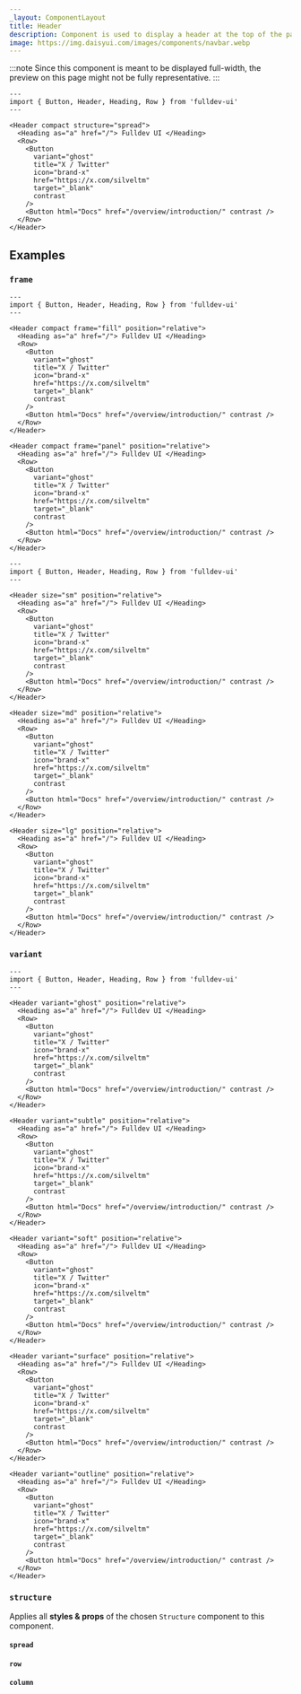 ```yaml
---
_layout: ComponentLayout
title: Header
description: Component is used to display a header at the top of the page.
image: https://img.daisyui.com/images/components/navbar.webp
---
```


:::note
Since this component is meant to be displayed full-width, the preview on this page might not be fully representative.
:::

```astro live
---
import { Button, Header, Heading, Row } from 'fulldev-ui'
---

<Header compact structure="spread">
  <Heading as="a" href="/"> Fulldev UI </Heading>
  <Row>
    <Button
      variant="ghost"
      title="X / Twitter"
      icon="brand-x"
      href="https://x.com/silveltm"
      target="_blank"
      contrast
    />
    <Button html="Docs" href="/overview/introduction/" contrast />
  </Row>
</Header>
```

## Examples

### `frame`

```astro live
---
import { Button, Header, Heading, Row } from 'fulldev-ui'
---

<Header compact frame="fill" position="relative">
  <Heading as="a" href="/"> Fulldev UI </Heading>
  <Row>
    <Button
      variant="ghost"
      title="X / Twitter"
      icon="brand-x"
      href="https://x.com/silveltm"
      target="_blank"
      contrast
    />
    <Button html="Docs" href="/overview/introduction/" contrast />
  </Row>
</Header>

<Header compact frame="panel" position="relative">
  <Heading as="a" href="/"> Fulldev UI </Heading>
  <Row>
    <Button
      variant="ghost"
      title="X / Twitter"
      icon="brand-x"
      href="https://x.com/silveltm"
      target="_blank"
      contrast
    />
    <Button html="Docs" href="/overview/introduction/" contrast />
  </Row>
</Header>
```

```astro live props={{ title: 'size' }}
---
import { Button, Header, Heading, Row } from 'fulldev-ui'
---

<Header size="sm" position="relative">
  <Heading as="a" href="/"> Fulldev UI </Heading>
  <Row>
    <Button
      variant="ghost"
      title="X / Twitter"
      icon="brand-x"
      href="https://x.com/silveltm"
      target="_blank"
      contrast
    />
    <Button html="Docs" href="/overview/introduction/" contrast />
  </Row>
</Header>

<Header size="md" position="relative">
  <Heading as="a" href="/"> Fulldev UI </Heading>
  <Row>
    <Button
      variant="ghost"
      title="X / Twitter"
      icon="brand-x"
      href="https://x.com/silveltm"
      target="_blank"
      contrast
    />
    <Button html="Docs" href="/overview/introduction/" contrast />
  </Row>
</Header>

<Header size="lg" position="relative">
  <Heading as="a" href="/"> Fulldev UI </Heading>
  <Row>
    <Button
      variant="ghost"
      title="X / Twitter"
      icon="brand-x"
      href="https://x.com/silveltm"
      target="_blank"
      contrast
    />
    <Button html="Docs" href="/overview/introduction/" contrast />
  </Row>
</Header>
```

### `variant`

<VariantProp />

```astro live
---
import { Button, Header, Heading, Row } from 'fulldev-ui'
---

<Header variant="ghost" position="relative">
  <Heading as="a" href="/"> Fulldev UI </Heading>
  <Row>
    <Button
      variant="ghost"
      title="X / Twitter"
      icon="brand-x"
      href="https://x.com/silveltm"
      target="_blank"
      contrast
    />
    <Button html="Docs" href="/overview/introduction/" contrast />
  </Row>
</Header>

<Header variant="subtle" position="relative">
  <Heading as="a" href="/"> Fulldev UI </Heading>
  <Row>
    <Button
      variant="ghost"
      title="X / Twitter"
      icon="brand-x"
      href="https://x.com/silveltm"
      target="_blank"
      contrast
    />
    <Button html="Docs" href="/overview/introduction/" contrast />
  </Row>
</Header>

<Header variant="soft" position="relative">
  <Heading as="a" href="/"> Fulldev UI </Heading>
  <Row>
    <Button
      variant="ghost"
      title="X / Twitter"
      icon="brand-x"
      href="https://x.com/silveltm"
      target="_blank"
      contrast
    />
    <Button html="Docs" href="/overview/introduction/" contrast />
  </Row>
</Header>

<Header variant="surface" position="relative">
  <Heading as="a" href="/"> Fulldev UI </Heading>
  <Row>
    <Button
      variant="ghost"
      title="X / Twitter"
      icon="brand-x"
      href="https://x.com/silveltm"
      target="_blank"
      contrast
    />
    <Button html="Docs" href="/overview/introduction/" contrast />
  </Row>
</Header>

<Header variant="outline" position="relative">
  <Heading as="a" href="/"> Fulldev UI </Heading>
  <Row>
    <Button
      variant="ghost"
      title="X / Twitter"
      icon="brand-x"
      href="https://x.com/silveltm"
      target="_blank"
      contrast
    />
    <Button html="Docs" href="/overview/introduction/" contrast />
  </Row>
</Header>
```

### `structure`

Applies all **styles & props** of the chosen `Structure` component to this component.

#### `spread`

<SpreadProp />

#### `row`

<RowProp />

#### `column`

<ColumnProp />
